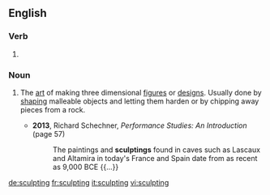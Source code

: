 ==English==

===Verb===
{{head|en|present participle}}

# {{present participle of|sculpt|lang=en|nocat=1}}

===Noun===
{{en-noun}}

# {{lb|en|uncountable}} The [[art]] of making three dimensional [[figure]]s or [[design]]s. Usually done by [[shaping]] malleable objects and letting them harden or by chipping away pieces from a rock.
#* '''2013''', Richard Schechner, ''Performance Studies: An Introduction'' (page 57)
#*: The paintings and '''sculptings''' found in caves such as Lascaux and Altamira in today's France and Spain date from as recent as 9,000 BCE {{...}}

[[de:sculpting]]
[[fr:sculpting]]
[[it:sculpting]]
[[vi:sculpting]]